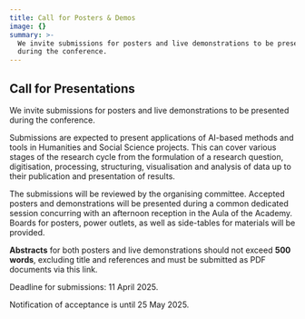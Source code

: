 ```yaml
---
title: Call for Posters & Demos
image: {}
summary: >-
  We invite submissions for posters and live demonstrations to be presented
  during the conference.
---
```

## Call for Presentations

We invite submissions for posters and live demonstrations to be presented during the conference.

Submissions are expected to present applications of AI-based methods and tools in Humanities and Social Science projects. This can cover various stages of the research cycle from the formulation of a research question, digitisation, processing, structuring, visualisation and analysis of data up to their publication and presentation of results.  

The submissions will be reviewed by the organising committee. Accepted posters and demonstrations will be presented during a common dedicated session concurring with an afternoon reception in the Aula of the Academy. Boards for posters, power outlets, as well as side-tables for materials will be provided.

**Abstracts** for both posters and live demonstrations should not exceed **500 words**, excluding title and references and must be submitted as PDF documents via this link.

Deadline for submissions: 11 April 2025.

Notification of acceptance is until 25 May 2025.
